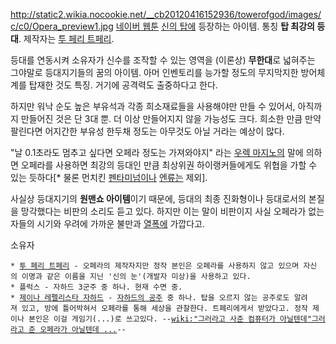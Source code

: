 http://static2.wikia.nocookie.net/__cb20120416152936/towerofgod/images/c/c0/Opera_preview1.jpg
[[네이버 웹툰]] [[신의 탑]]에 등장하는 아이템. 통칭 '''탑 최강의 등대'''. 제작자는 [[투 페리 트페리]].

등대를 연동시켜 소유자가 신수를 조작할 수 있는 영역을 (이론상) '''무한대'''로 넓혀주는 그야말로 등대지기들의 꿈의 아이템. 아머 인벤토리를 능가할 정도의 무지막지한 방어체계를 탑재한 것도 특징. 거기에 공격력도 출중하다고 한다.

하지만 워낙 순도 높은 부유석과 각종 희소재료들을 사용해야만 만들  수 있어서, 아직까지 만들어진 것은 단 3대 뿐. 더 이상 만들어지지 않을 가능성도 크다. 희소한 만큼 만약 팔린다면 어지간한 부유성 한두채 정도는 아무것도 아닐 거라는 예상이 많다.

"날 0.1초라도 멈추고 싶다면 오페라 정도는 가져와야지" 라는 [[우렉 마지노]]의 말에 의하면 오페라를 사용하면 최강의 등대인 만큼 최상위권 하이랭커들에게도 위협을 가할 수 있는 듯하다[* 물론 먼치킨 [[펜타미넘]]이나 [[엔류]]는 제외].

사실상 등대지기의 '''원맨쇼 아이템'''이기 때문에, 등대의 최종 진화형이나 등대로서의 본질을 망각했다는 비판의 소리도 듣고 있다. 하지만 이는 말이 비판이지 사실 오페라가 없는 자들의 시기와 우려에 가까운 불만과 [[열폭]]에 가깝다고.

소유자
 * [[투 페리 트페리]] - 오페라의 제작자지만 정작 본인은 오페라를 사용하지 않고 있으며 자신의 이명과 같은 이름을 지닌 '신의 눈'(개발자 미상)을 사용하고 있다.
 * 플럭스 - 자하드 3군주 중 하나. 현재 수면 중.
 * [[제이나 레펠리스타 자하드]] - [[자하드의 공주]] 중 하나. 탑을 오르지 않는 공주로도 알려져 있고, 방에 틀어박혀서 오페라를 통해 세상을 관찰한다. 트페리에게서 받았다고. 정작 제이나 본인은 이걸 게임기(...)로 쓰고있다. --[[wiki:"그러라고 사준 컴퓨터가 아닐텐데"그러라고 준 오페라가 아닐텐데 ...]]--
